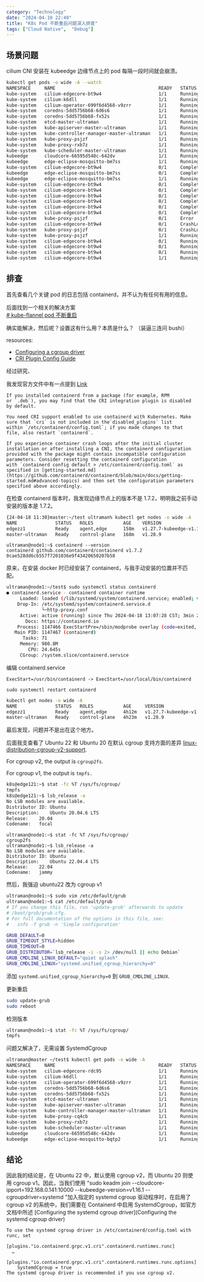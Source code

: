 ```yaml
---
category: "Technology"
date: "2024-04-10 22:40"
title: "K8s Pod 不断重启问题深入排查"
tags: ["Cloud Native",  "Debug"]
---
```


## 场景问题

cilium CNI 安装在 kubeedge 边缘节点上的 pod 每隔一段时间就会崩溃。

```sh
kubectl get pods -o wide -A --watch
NAMESPACE     NAME                                      READY   STATUS    RESTARTS        AGE     IP              NODE              NOMINATED NODE   READINESS GATES
kube-system   cilium-edgecore-bt9w4                     1/1     Running   2 (106s ago)    2m42s   192.168.0.142   edgezz1           <none>           <none>
kube-system   cilium-k6dll                              1/1     Running   0               3h47m   192.168.0.141   master-ultraman   <none>           <none>
kube-system   cilium-operator-699f6d4568-v9zrr          1/1     Running   3 (3h11m ago)   3h48m   192.168.0.141   master-ultraman   <none>           <none>
kube-system   coredns-5dd5756b68-6d6s6                  1/1     Running   0               3h52m   10.0.0.204      master-ultraman   <none>           <none>
kube-system   coredns-5dd5756b68-fx52s                  1/1     Running   0               3h52m   10.0.0.250      master-ultraman   <none>           <none>
kube-system   etcd-master-ultraman                      1/1     Running   0               3h52m   192.168.0.141   master-ultraman   <none>           <none>
kube-system   kube-apiserver-master-ultraman            1/1     Running   2 (3h6m ago)    3h52m   192.168.0.141   master-ultraman   <none>           <none>
kube-system   kube-controller-manager-master-ultraman   1/1     Running   2 (3h11m ago)   3h52m   192.168.0.141   master-ultraman   <none>           <none>
kube-system   kube-proxy-psjzf                          1/1     Running   1 (8s ago)      2m13s   192.168.0.142   edgezz1           <none>           <none>
kube-system   kube-proxy-rxb7z                          1/1     Running   0               3h52m   192.168.0.141   master-ultraman   <none>           <none>
kube-system   kube-scheduler-master-ultraman            1/1     Running   2 (3h11m ago)   3h52m   192.168.0.141   master-ultraman   <none>           <none>
kubeedge      cloudcore-66595d548c-642dv                1/1     Running   0               3h43m   192.168.0.141   master-ultraman   <none>           <none>
kubeedge      edge-eclipse-mosquitto-bm7ss              1/1     Running   0               52s     192.168.0.142   edgezz1           <none>           <none>
kube-system   cilium-edgecore-bt9w4                     0/1     Completed   2 (2m19s ago)   3m15s   192.168.0.142   edgezz1           <none>           <none>
kubeedge      edge-eclipse-mosquitto-bm7ss              0/1     Completed   0               85s     192.168.0.142   edgezz1           <none>           <none>
kubeedge      edge-eclipse-mosquitto-bm7ss              1/1     Running     1 (<invalid> ago)   86s     192.168.0.142   edgezz1           <none>           <none>
kube-system   cilium-edgecore-bt9w4                     0/1     Completed   2                   3m16s   192.168.0.142   edgezz1           <none>           <none>
kube-system   cilium-edgecore-bt9w4                     0/1     Completed   2                   3m17s   192.168.0.142   edgezz1           <none>           <none>
kube-system   cilium-edgecore-bt9w4                     0/1     Completed   2                   3m18s   192.168.0.142   edgezz1           <none>           <none>
kube-system   cilium-edgecore-bt9w4                     0/1     Completed   2                   3m19s   192.168.0.142   edgezz1           <none>           <none>
kube-system   cilium-edgecore-bt9w4                     0/1     Completed   2                   3m20s   192.168.0.142   edgezz1           <none>           <none>
kube-system   cilium-edgecore-bt9w4                     0/1     Completed   2                   3m21s   192.168.0.142   edgezz1           <none>           <none>
kube-system   kube-proxy-psjzf                          0/1     Error       1 (47s ago)         2m52s   192.168.0.142   edgezz1           <none>           <none>
kube-system   cilium-edgecore-bt9w4                     0/1     CrashLoopBackOff   2 (<invalid> ago)   3m22s   192.168.0.142   edgezz1           <none>           <none>
kube-system   kube-proxy-psjzf                          0/1     CrashLoopBackOff   1 (<invalid> ago)   2m53s   192.168.0.142   edgezz1           <none>           <none>
kube-system   kube-proxy-psjzf                          1/1     Running            2 (<invalid> ago)   3m6s    192.168.0.142   edgezz1           <none>           <none>
kube-system   cilium-edgecore-bt9w4                     0/1     Running            3                   3m44s   192.168.0.142   edgezz1           <none>           <none>
kube-system   cilium-edgecore-bt9w4                     0/1     Running            3                   3m49s   192.168.0.142   edgezz1           <none>           <none>
kube-system   cilium-edgecore-bt9w4                     0/1     Running            3                   3m49s   192.168.0.142   edgezz1           <none>           <none>
kube-system   cilium-edgecore-bt9w4                     1/1     Running            3                   3m49s   192.168.0.142   edgezz1           <none>           <none>
```

## 排查

首先查看几个关键 pod 的日志包括 containerd，并不认为有任何有用的信息。

后面找到一个相关的解决方案  
[# kube-flannel pod 不断重启](https://www.sundayhk.com/post/kube-flannel-always-restarting/)

确实能解决，然后呢？设置这有什么用？本质是什么？ （装逼三连问 bushi）

resources:

- [Configuring a cgroup driver](https://kubernetes.io/docs/tasks/administer-cluster/kubeadm/configure-cgroup-driver/)
- [CRI Plugin Config Guide](https://github.com/containerd/containerd/blob/main/docs/cri/config.md)

经过研究、

我发现官方文件中有一点提到 [Link](https://kubernetes.io/docs/setup/production-environment/container-runtimes/#containerd)

```
If you installed containerd from a package (for example, RPM or `.deb`), you may find that the CRI integration plugin is disabled by default.

You need CRI support enabled to use containerd with Kubernetes. Make sure that `cri` is not included in the`disabled_plugins` list within `/etc/containerd/config.toml`; if you made changes to that file, also restart `containerd`.

If you experience container crash loops after the initial cluster installation or after installing a CNI, the containerd configuration provided with the package might contain incompatible configuration parameters. Consider resetting the containerd configuration with `containerd config default > /etc/containerd/config.toml` as specified in [getting-started.md](https://github.com/containerd/containerd/blob/main/docs/getting-started.md#advanced-topics) and then set the configuration parameters specified above accordingly.
```

在检查 containerd 版本时，我发现边缘节点上的版本不是 1.7.2，明明我之前手动安装的版本是 1.7.2。

```sh
{24-04-18 11:30}master:~/test ultraman% kubectl get nodes -o wide -A
NAME              STATUS   ROLES           AGE    VERSION                    INTERNAL-IP     EXTERNAL-IP   OS-IMAGE             KERNEL-VERSION     CONTAINER-RUNTIME
edgezz1           Ready    agent,edge      158m   v1.27.7-kubeedge-v1.16.1   192.168.0.142   <none>        Ubuntu 22.04.4 LTS   6.5.0-26-generic   containerd://1.6.31
master-ultraman   Ready    control-plane   168m   v1.28.9                    192.168.0.141   <none>        Ubuntu 22.04.4 LTS   6.5.0-27-generic   containerd://1.7.2
```

```
ultraman@node1:~$ containerd --version
containerd github.com/containerd/containerd v1.7.2 0cae528dd6cb557f7201036e9f43420650207b58
```

原来，在安装 docker 时已经安装了 containerd，与我手动安装的位置并不匹配。

```sh
ultraman@node1:~/test$ sudo systemctl status containerd
● containerd.service - containerd container runtime
     Loaded: loaded (/lib/systemd/system/containerd.service; enabled; vendor preset: enabled)
    Drop-In: /etc/systemd/system/containerd.service.d
             └─http-proxy.conf
     Active: active (running) since Thu 2024-04-18 13:07:28 CST; 3min 26s ago
       Docs: https://containerd.io
    Process: 1147466 ExecStartPre=/sbin/modprobe overlay (code=exited, status=0/SUCCESS)
   Main PID: 1147467 (containerd)
      Tasks: 71
     Memory: 980.8M
        CPU: 24.645s
     CGroup: /system.slice/containerd.service
```

编辑 containerd.service

`ExecStart=/usr/bin/containerd -> ExecStart=/usr/local/bin/containerd`

`sudo systemctl restart containerd`

```sh
kubectl get nodes -o wide -A
NAME              STATUS   ROLES           AGE     VERSION                    INTERNAL-IP     EXTERNAL-IP   OS-IMAGE             KERNEL-VERSION     CONTAINER-RUNTIME
edgezz1           Ready    agent,edge      4h12m   v1.27.7-kubeedge-v1.16.1   192.168.0.142   <none>        Ubuntu 22.04.4 LTS   6.5.0-27-generic   containerd://1.7.2
master-ultraman   Ready    control-plane   4h23m   v1.28.9                    192.168.0.141   <none>        Ubuntu 22.04.4 LTS   6.5.0-27-generic   containerd://1.7.2
```

最后发现，问题并不是出在这个地方。

后面我支查看了 Ubuntu 22 和 Ubuntu 20 在默认 cgroup 支持方面的差异 [linux-distribution-cgroup-v2-support](https://kubernetes.io/docs/concepts/architecture/cgroups/#linux-distribution-cgroup-v2-support).

For cgroup v2, the output is `cgroup2fs`.

For cgroup v1, the output is `tmpfs.`

```sh
k8s@edge121:~$ stat -fc %T /sys/fs/cgroup/
tmpfs
k8s@edge121:~$ lsb_release -a
No LSB modules are available.
Distributor ID:	Ubuntu
Description:	Ubuntu 20.04.6 LTS
Release:	20.04
Codename:	focal
```

```
ultraman@node1:~$ stat -fc %T /sys/fs/cgroup/
cgroup2fs
ultraman@node1:~$ lsb_release -a
No LSB modules are available.
Distributor ID:	Ubuntu
Description:	Ubuntu 22.04.4 LTS
Release:	22.04
Codename:	jammy
```

然后，我强迫 ubuntu22 改为 cgroup v1

```sh
ultraman@node1:~$ sudo vim /etc/default/grub
ultraman@node1:~$ cat /etc/default/grub
# If you change this file, run 'update-grub' afterwards to update
# /boot/grub/grub.cfg.
# For full documentation of the options in this file, see:
#   info -f grub -n 'Simple configuration'

GRUB_DEFAULT=0
GRUB_TIMEOUT_STYLE=hidden
GRUB_TIMEOUT=0
GRUB_DISTRIBUTOR=`lsb_release -i -s 2> /dev/null || echo Debian`
GRUB_CMDLINE_LINUX_DEFAULT="quiet splash"
GRUB_CMDLINE_LINUX="systemd.unified_cgroup_hierarchy=0"
```

添加 `systemd.unified_cgroup_hierarchy=0` 到 `GRUB_CMDLINE_LINUX`.

更新重启

```sh
sudo update-grub
sudo reboot
```

检测版本

```sh
ultraman@node1:~$ stat -fc %T /sys/fs/cgroup/
tmpfs
```

问题又解决了，无需设置 SystemdCgroup

```sh
ultraman@master ~/test$ kubectl get pods -o wide -A
NAMESPACE     NAME                                      READY   STATUS    RESTARTS      AGE   IP              NODE              NOMINATED NODE   READINESS GATES
kube-system   cilium-edgecore-rdc95                     1/1     Running   0             15m   192.168.0.142   edgezz1           <none>           <none>
kube-system   cilium-k6dll                              1/1     Running   0             23h   192.168.0.141   master-ultraman   <none>           <none>
kube-system   cilium-operator-699f6d4568-v9zrr          1/1     Running   4 (17h ago)   23h   192.168.0.141   master-ultraman   <none>           <none>
kube-system   coredns-5dd5756b68-6d6s6                  1/1     Running   0             24h   10.0.0.204      master-ultraman   <none>           <none>
kube-system   coredns-5dd5756b68-fx52s                  1/1     Running   0             24h   10.0.0.250      master-ultraman   <none>           <none>
kube-system   etcd-master-ultraman                      1/1     Running   0             24h   192.168.0.141   master-ultraman   <none>           <none>
kube-system   kube-apiserver-master-ultraman            1/1     Running   2 (23h ago)   24h   192.168.0.141   master-ultraman   <none>           <none>
kube-system   kube-controller-manager-master-ultraman   1/1     Running   2 (23h ago)   24h   192.168.0.141   master-ultraman   <none>           <none>
kube-system   kube-proxy-cq4cb                          1/1     Running   0             19m   192.168.0.142   edgezz1           <none>           <none>
kube-system   kube-proxy-rxb7z                          1/1     Running   0             24h   192.168.0.141   master-ultraman   <none>           <none>
kube-system   kube-scheduler-master-ultraman            1/1     Running   3 (17h ago)   24h   192.168.0.141   master-ultraman   <none>           <none>
kubeedge      cloudcore-66595d548c-642dv                1/1     Running   0             23h   192.168.0.141   master-ultraman   <none>           <none>
kubeedge      edge-eclipse-mosquitto-bqtp2              1/1     Running   0             14m   192.168.0.142   edgezz1           <none>           <none>
```

## 结论

因此我的结论是，在 Ubuntu 22 中，默认使用 cgroup v2，而 Ubuntu 20 则使用 cgroup v1。因此，当我们使用 "sudo keadm join --cloudcore-ipport=192.168.0.141:10000 --kubeedge-version=v1.16.1 --cgroupdriver=systemd "加入指定的 systemd cgroup 驱动程序时，在启用了 cgroup v2 的系统中，我们需要在 Containerd 中启用 SystemdCgroup，如官方文档中所述 [Configuring the systemd cgroup driver](Configuring the systemd cgroup driver)

```
To use the systemd cgroup driver in /etc/containerd/config.toml with runc, set

[plugins."io.containerd.grpc.v1.cri".containerd.runtimes.runc]
  …
  [plugins."io.containerd.grpc.v1.cri".containerd.runtimes.runc.options]
    SystemdCgroup = true
The systemd cgroup driver is recommended if you use cgroup v2.
```
